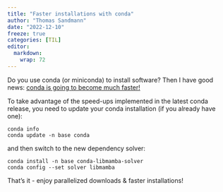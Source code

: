 ```yaml
---
title: "Faster installations with conda"
author: "Thomas Sandmann"
date: "2022-12-10"
freeze: true
categories: [TIL]
editor: 
  markdown: 
    wrap: 72
---
```


Do you use conda (or miniconda) to install software? Then I have good news: 
[conda is going to become much faster!](https://www.anaconda.com/blog/conda-is-fast-now)

To take advantage of the speed-ups implemented in the latest conda release, 
you need to update your conda installation (if you already have one):

```
conda info
conda update -n base conda
```

and then switch to the new dependency solver:

```
conda install -n base conda-libmamba-solver
conda config --set solver libmamba
```

That's it - enjoy parallelized downloads & faster installations!